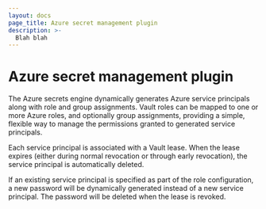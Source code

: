 ```yaml
---
layout: docs
page_title: Azure secret management plugin
description: >-
  Blah blah
---
```


# Azure secret management plugin

The Azure secrets engine dynamically generates Azure service principals along with role and group assignments. Vault roles can be mapped to one or more Azure roles, and optionally group assignments, providing a simple, flexible way to manage the permissions granted to generated service principals.

Each service principal is associated with a Vault lease. When the lease expires (either during normal revocation or through early revocation), the service principal is automatically deleted.

If an existing service principal is specified as part of the role configuration, a new password will be dynamically generated instead of a new service principal. The password will be deleted when the lease is revoked.